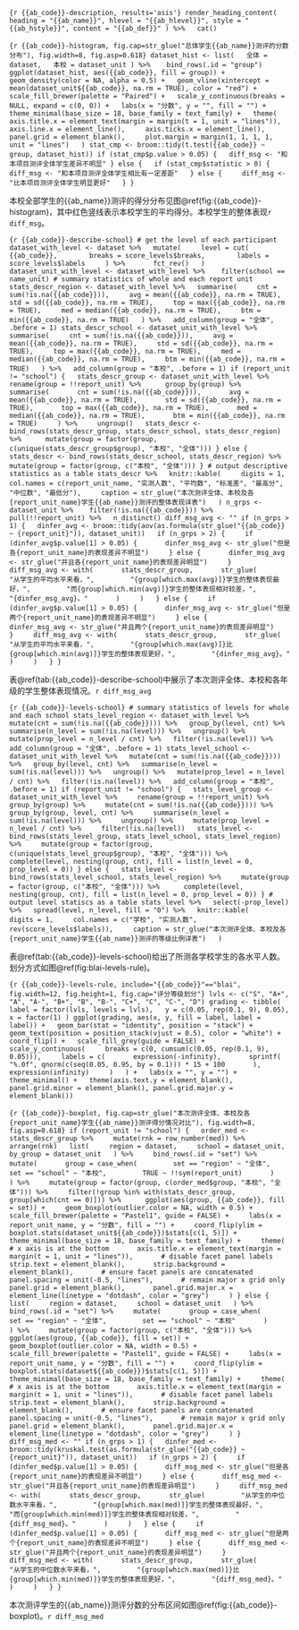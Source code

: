 ```{r {{ab_code}}-description, results='asis'}
render_heading_content(
  heading = "{{ab_name}}", hlevel = "{{ab_hlevel}}", style = "{{ab_hstyle}}", content = "{{ab_def}}"
) %>%
  cat()
```

```{r {{ab_code}}-histogram, fig.cap=str_glue("总体学生{{ab_name}}测评的分数分布"), fig.width=8, fig.asp=0.618}
dataset_hist <- list(
  全体 = dataset,
  本校 = dataset_unit
) %>% 
  bind_rows(.id = "group")
ggplot(dataset_hist, aes({{ab_code}}, fill = group)) +
  geom_density(color = NA, alpha = 0.5) +
  geom_vline(xintercept = mean(dataset_unit${{ab_code}}, na.rm = TRUE), color = "red") +
  scale_fill_brewer(palette = "Paired") +
  scale_y_continuous(breaks = NULL, expand = c(0, 0)) +
  labs(x = "分数", y = "", fill = "") +
  theme_minimal(base_size = 18, base_family = text_family) +
  theme(
    axis.title.x = element_text(margin = margin(t = 1, unit = "lines")),
    axis.line.x = element_line(),
    axis.ticks.x = element_line(),
    panel.grid = element_blank(),
    plot.margin = margin(1, 1, 1, 1, unit = "lines")
  )
stat_cmp <- broom::tidy(t.test({{ab_code}} ~ group, dataset_hist))
if (stat_cmp$p.value > 0.05) {
  diff_msg <- "和本项目测评全体学生差异不明显"
} else {
  if (stat_cmp$statistic > 0) {
    diff_msg <- "和本项目测评全体学生相比有一定差距"
  } else {
    diff_msg <- "比本项目测评全体学生明显更好"
  }
}
```

本校全部学生的{{ab_name}}测评的得分分布见图\@ref(fig:{{ab_code}}-histogram)，其中红色竖线表示本校学生的平均得分。本校学生的整体表现`r diff_msg`。

```{r {{ab_code}}-describe-school}
# get the level of each participant
dataset_with_level <- dataset %>%
  mutate(
    level = cut(
      {{ab_code}}, 
      breaks = score_levels$breaks, 
      labels = score_levels$labels
    ) %>%
      fct_rev()
  )
dataset_unit_with_level <- dataset_with_level %>% 
  filter(school == name_unit)
# summary statistics of whole and each report unit
stats_descr_region <- dataset_with_level %>%
  summarise(
    cnt = sum(!is.na({{ab_code}})),
    avg = mean({{ab_code}}, na.rm = TRUE),
    std = sd({{ab_code}}, na.rm = TRUE),
    top = max({{ab_code}}, na.rm = TRUE),
    med = median({{ab_code}}, na.rm = TRUE),
    btm = min({{ab_code}}, na.rm = TRUE)
  ) %>%
  add_column(group = "全体", .before = 1)
stats_descr_school <- dataset_unit_with_level %>%
  summarise(
    cnt = sum(!is.na({{ab_code}})),
    avg = mean({{ab_code}}, na.rm = TRUE),
    std = sd({{ab_code}}, na.rm = TRUE),
    top = max({{ab_code}}, na.rm = TRUE),
    med = median({{ab_code}}, na.rm = TRUE),
    btm = min({{ab_code}}, na.rm = TRUE)
  ) %>%
  add_column(group = "本校", .before = 1)
if (report_unit != "school") {
  stats_descr_group <- dataset_unit_with_level %>%
    rename(group = !!report_unit) %>% 
    group_by(group) %>% 
    summarise(
      cnt = sum(!is.na({{ab_code}})),
      avg = mean({{ab_code}}, na.rm = TRUE),
      std = sd({{ab_code}}, na.rm = TRUE),
      top = max({{ab_code}}, na.rm = TRUE),
      med = median({{ab_code}}, na.rm = TRUE),
      btm = min({{ab_code}}, na.rm = TRUE)
    ) %>%
    ungroup()
  stats_descr <- bind_rows(stats_descr_group, stats_descr_school, stats_descr_region) %>% 
    mutate(group = factor(group, c(unique(stats_descr_group$group), "本校", "全体")))
} else {
  stats_descr <- bind_rows(stats_descr_school, stats_descr_region) %>% 
    mutate(group = factor(group, c("本校", "全体")))
}
# output descriptive statistics as a table
stats_descr %>%
  knitr::kable(
    digits = 1,
    col.names = c(report_unit_name, "实测人数", "平均数", "标准差", "最高分", "中位数", "最低分"),
    caption = str_glue("本次测评全体、本校及各{report_unit_name}学生{{ab_name}}测评的整体表现详表")
  )
n_grps <- dataset_unit %>% 
  filter(!is.na({{ab_code}})) %>%
  pull(!!report_unit) %>%
  n_distinct()
diff_msg_avg <- ""
if (n_grps > 1) {
  dinfer_avg <- broom::tidy(aov(as.formula(str_glue("{{ab_code}} ~ {report_unit}")), dataset_unit))
  if (n_grps > 2) {
    if (dinfer_avg$p.value[1] > 0.05) {
      dinfer_msg_avg <- str_glue("但是各{report_unit_name}的表现差异不明显")
    } else {
      dinfer_msg_avg <- str_glue("并且各{report_unit_name}的表现差异明显")
    }
    diff_msg_avg <- with(
      stats_descr_group,
      str_glue(
        "从学生的平均水平来看，",
        "{group[which.max(avg)]}学生的整体表现最好，",
        "而{group[which.min(avg)]}学生的整体表现相对较差，",
        "{dinfer_msg_avg}。"
      )
    )
  } else {
    if (dinfer_avg$p.value[1] > 0.05) {
      dinfer_msg_avg <- str_glue("但是两个{report_unit_name}的表现差异不明显")
    } else {
      dinfer_msg_avg <- str_glue("并且两个{report_unit_name}的表现差异明显")
    }
    diff_msg_avg <- with(
      stats_descr_group,
      str_glue(
        "从学生的平均水平来看，",
        "{group[which.max(avg)]}比{group[which.min(avg)]}学生的整体表现更好，",
        "{dinfer_msg_avg}。"
      )
    )
  }
}
```

表\@ref(tab:{{ab_code}}-describe-school)中展示了本次测评全体、本校和各年级的学生整体表现情况。`r diff_msg_avg`

```{r {{ab_code}}-levels-school}
# summary statistics of levels for whole and each school
stats_level_region <- dataset_with_level %>%
  mutate(cnt = sum(!is.na({{ab_code}}))) %>%
  group_by(level, cnt) %>%
  summarise(n_level = sum(!is.na(level))) %>%
  ungroup() %>%
  mutate(prop_level = n_level / cnt) %>%
  filter(!is.na(level)) %>%
  add_column(group = "全体", .before = 1)
stats_level_school <- dataset_unit_with_level %>%
  mutate(cnt = sum(!is.na({{ab_code}}))) %>%
  group_by(level, cnt) %>%
  summarise(n_level = sum(!is.na(level))) %>%
  ungroup() %>%
  mutate(prop_level = n_level / cnt) %>%
  filter(!is.na(level)) %>%
  add_column(group = "本校", .before = 1)
if (report_unit != "school") {
  stats_level_group <- dataset_unit_with_level %>%
    rename(group = !!report_unit) %>%
    group_by(group) %>%
    mutate(cnt = sum(!is.na({{ab_code}}))) %>%
    group_by(group, level, cnt) %>%
    summarise(n_level = sum(!is.na(level))) %>%
    ungroup() %>%
    mutate(prop_level = n_level / cnt) %>%
    filter(!is.na(level))
  stats_level <- bind_rows(stats_level_group, stats_level_school, stats_level_region) %>%
    mutate(group = factor(group, c(unique(stats_level_group$group), "本校", "全体"))) %>% 
    complete(level, nesting(group, cnt), fill = list(n_level = 0, prop_level = 0))
} else {
  stats_level <- bind_rows(stats_level_school, stats_level_region) %>%
    mutate(group = factor(group, c("本校", "全体"))) %>% 
    complete(level, nesting(group, cnt), fill = list(n_level = 0, prop_level = 0))
}
# output level statiscs as a table
stats_level %>%
  select(-prop_level) %>%
  spread(level, n_level, fill = "0") %>%
  knitr::kable(
    digits = 1,
    col.names = c("学校", "实测人数", rev(score_levels$labels)),
    caption = str_glue("本次测评全体、本校及各{report_unit_name}学生{{ab_name}}测评的等级比例详表")
  )
```

表\@ref(tab:{{ab_code}}-levels-school)给出了所测各学校学生的各水平人数。划分方式如图\@ref(fig:blai-levels-rule)。

```{r {{ab_code}}-levels-rule, include="{{ab_code}}"=="blai", fig.width=12, fig.height=1, fig.cap="评分等级划分"}
lvls <- c("S", "A+", "A", "A-", "B+", "B", "B-", "C+", "C", "C-", "D")
grading <- tibble(
  label = factor(lvls, levels = lvls),
  y = c(0.05, rep(0.1, 9), 0.05),
  x = factor(1)
)
ggplot(grading, aes(x, y, fill = label, label = label)) +
  geom_bar(stat = "identity", position = "stack") +
  geom_text(position = position_stack(vjust = 0.5), color = "white") +
  coord_flip() +
  scale_fill_grey(guide = FALSE) +
  scale_y_continuous(
    breaks = c(0, cumsum(c(0.05, rep(0.1, 9), 0.05))),
    labels = c(
      expression(-infinity),
      sprintf(
        "%.0f", qnorm(c(seq(0.05, 0.95, by = 0.1))) * 15 + 100
      ),
      expression(infinity)
    )
  ) +
  labs(x = "", y = "") +
  theme_minimal() +
  theme(axis.text.y = element_blank(), panel.grid.minor = element_blank(), panel.grid.major.y = element_blank())
```

```{r {{ab_code}}-boxplot, fig.cap=str_glue("本次测评全体、本校及各{report_unit_name}学生{{ab_name}}测评得分情况对比"), fig.width=8, fig.asp=0.618}
if (report_unit != "school") {
  order_med <- stats_descr_group %>%
    mutate(rnk = row_number(med)) %>%
    arrange(rnk)
  list(
    region = dataset,
    school = dataset_unit,
    by_group = dataset_unit
  ) %>%
    bind_rows(.id = "set") %>%
    mutate(
      group = case_when(
        set == "region" ~ "全体",
        set == "school" ~ "本校",
        TRUE ~ !!sym(report_unit)
      )
    ) %>%
    mutate(group = factor(group, c(order_med$group, "本校", "全体"))) %>%
    filter(!group %in% with(stats_descr_group, group[which(cnt == 0)])) %>% 
    ggplot(aes(group, {{ab_code}}, fill = set)) +
    geom_boxplot(outlier.color = NA, width = 0.5) +
    scale_fill_brewer(palette = "Pastel1", guide = FALSE) +
    labs(x = report_unit_name, y = "分数", fill = "") +
    coord_flip(ylim = boxplot.stats(dataset_unit${{ab_code}})$stats[c(1, 5)]) +
    theme_minimal(base_size = 18, base_family = text_family) +
    theme(
      # x axis is at the bottom
      axis.title.x = element_text(margin = margin(t = 1, unit = "lines")),
      # disable facet panel labels
      strip.text = element_blank(),
      strip.background = element_blank(),
      # ensure facet panels are concatenated
      panel.spacing = unit(-0.5, "lines"),
      # remain major x grid only
      panel.grid = element_blank(),
      panel.grid.major.x = element_line(linetype = "dotdash", color = "grey")
    )
} else {
   list(
    region = dataset,
    school = dataset_unit
  ) %>%
    bind_rows(.id = "set") %>%
    mutate(
      group = case_when(
        set == "region" ~ "全体",
        set == "school" ~ "本校"
      )
    ) %>%
    mutate(group = factor(group, c("本校", "全体"))) %>%
    ggplot(aes(group, {{ab_code}}, fill = set)) +
    geom_boxplot(outlier.color = NA, width = 0.5) +
    scale_fill_brewer(palette = "Pastel1", guide = FALSE) +
    labs(x = report_unit_name, y = "分数", fill = "") +
    coord_flip(ylim = boxplot.stats(dataset${{ab_code}})$stats[c(1, 5)]) +
    theme_minimal(base_size = 18, base_family = text_family) +
    theme(
      # x axis is at the bottom
      axis.title.x = element_text(margin = margin(t = 1, unit = "lines")),
      # disable facet panel labels
      strip.text = element_blank(),
      strip.background = element_blank(),
      # ensure facet panels are concatenated
      panel.spacing = unit(-0.5, "lines"),
      # remain major x grid only
      panel.grid = element_blank(),
      panel.grid.major.x = element_line(linetype = "dotdash", color = "grey")
    )
}
diff_msg_med <- ""
if (n_grps > 1) {
  dinfer_med <- broom::tidy(kruskal.test(as.formula(str_glue("{{ab_code}} ~ {report_unit}")), dataset_unit))
  if (n_grps > 2) {
    if (dinfer_med$p.value[1] > 0.05) {
      diff_msg_med <- str_glue("但是各{report_unit_name}的表现差异不明显")
    } else {
      diff_msg_med <- str_glue("并且各{report_unit_name}的表现差异明显")
    }
    diff_msg_med <- with(
      stats_descr_group,
      str_glue(
        "从学生的中位数水平来看，",
        "{group[which.max(med)]}学生的整体表现最好，",
        "而{group[which.min(med)]}学生的整体表现相对较差，",
        "{diff_msg_med}。"
      )
    )
  } else {
    if (dinfer_med$p.value[1] > 0.05) {
      diff_msg_med <- str_glue("但是两个{report_unit_name}的表现差异不明显")
    } else {
      diff_msg_med <- str_glue("并且两个{report_unit_name}的表现差异明显")
    }
    diff_msg_med <- with(
      stats_descr_group,
      str_glue(
        "从学生的中位数水平来看，",
        "{group[which.max(med)]}比{group[which.min(med)]}学生的整体表现更好，",
        "{diff_msg_med}。"
      )
    )
  }
}
```

本次测评学生的{{ab_name}}测评分数的分布区间如图\@ref(fig:{{ab_code}}-boxplot)。`r diff_msg_med`
